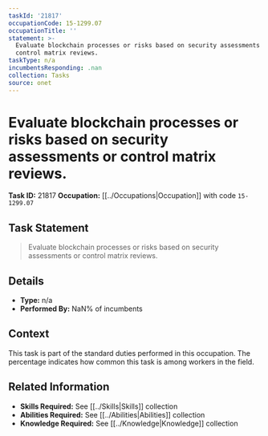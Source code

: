 ```yaml
---
taskId: '21817'
occupationCode: 15-1299.07
occupationTitle: ''
statement: >-
  Evaluate blockchain processes or risks based on security assessments or
  control matrix reviews.
taskType: n/a
incumbentsResponding: .nan
collection: Tasks
source: onet
---
```

# Evaluate blockchain processes or risks based on security assessments or control matrix reviews.

**Task ID:** 21817
**Occupation:** [[../Occupations|Occupation]] with code `15-1299.07`

## Task Statement

> Evaluate blockchain processes or risks based on security assessments or control matrix reviews.

## Details

- **Type:** n/a
- **Performed By:** NaN% of incumbents

## Context

This task is part of the standard duties performed in this occupation. The percentage indicates how common this task is among workers in the field.

## Related Information

- **Skills Required:** See [[../Skills|Skills]] collection
- **Abilities Required:** See [[../Abilities|Abilities]] collection
- **Knowledge Required:** See [[../Knowledge|Knowledge]] collection
